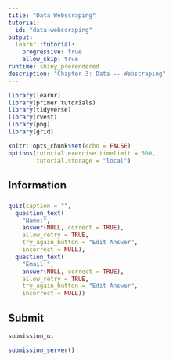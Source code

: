 ```yaml
---
title: "Data Webscraping"
tutorial:
  id: "data-webscraping"
output: 
  learnr::tutorial:
    progressive: true
    allow_skip: true
runtime: shiny_prerendered
description: "Chapter 3: Data -- Webscraping"
---
```


```r
library(learnr)
library(primer.tutorials)
library(tidyverse)
library(rvest)
library(png)
library(grid)

knitr::opts_chunk$set(echo = FALSE)
options(tutorial.exercise.timelimit = 600, 
        tutorial.storage = "local") 
```


## Information
###

```r
quiz(caption = "",
  question_text(
    "Name:",
    answer(NULL, correct = TRUE),
    allow_retry = TRUE,
    try_again_button = "Edit Answer",
    incorrect = NULL),
  question_text(
    "Email:",
    answer(NULL, correct = TRUE),
    allow_retry = TRUE,
    try_again_button = "Edit Answer",
    incorrect = NULL))
```


<!-- This should be a 60 to 90 minutes worth of exercises devoted to webscraping, with a big focus on the rvest package. Also need to teach some CSS and selector gadget. Resources: -->

<!-- If students would just read this paper closely and try out the associated commands -->

<!-- https://github.com/mdogucu/web-scrape -->

<!-- then a tutorial would not be necessary. But they won't! And, even if most of them would, teachers still need a way of knowing that they did. Hence, tutorials. Can we write something that, in essence, forces students to type out everything in that article and understand what it is doing? That is the goal! -->

<!-- https://github.com/rstudio-education/dsbox/tree/master/inst/tutorials/05-moneyinpolitics -->
<!-- https://minecr.shinyapps.io/dsbox-05-moneyinpolitics/ -->


<!-- There is no need to reinvest the wheel. All this code is CC0, so we can just copy/paste it, including the links to images which appear on the web. But how do we ensure that students do things? What questions do we ask? -->

<!-- https://rvest.tidyverse.org/ -->
<!-- https://github.com/tidyverse/rvest/blob/master/vignettes/articles/selectorgadget.Rmd -->

<!-- Maybe the tutorial starts the same way as this chapter, with a concrete example of what we are trying to do. Note that we just used this prose in our chapter. Again, it is all CC0. -->

<!-- https://rafalab.github.io/dsbook/web-scraping.html -->

<!-- Reminders: -->

<!-- 1) You can put a raw html (or any other kind of file) in inst/www and then be certain is available on Github. You may want to submit a PR which does that, and then, when I accept it, you can write code which accesses it directly. Example url: -->

<!-- https://raw.githubusercontent.com/PPBDS/primer.tutorials/master/inst/www/delim_1.txt -->

<!-- 2) This tutorial is just about raw webscraping, not about working with APIs or JSON. Other tutorials handle that. -->

<!-- 3) Key structure is to, first, begin with sections which hightlight the key issues and key commands. Then, have 5 or so concrete examples, each of which works with an html file which we have a permanent copy of. (But how do we show how that file looks in a browser? I am confused about that.) Nothing wrong with all the examples being from Wikipedia and referencing specific versions, even if they are old. -->

<!-- 4) Plan is to write this tutorial and then, afterwards, update the Chapter to be consistent with it. -->

<!-- 5) Use html_text2(). Background: https://www.tidyverse.org/blog/2021/03/rvest-1-0-0/ -->





## Submit

```r
submission_ui
```

```r
submission_server()
```
